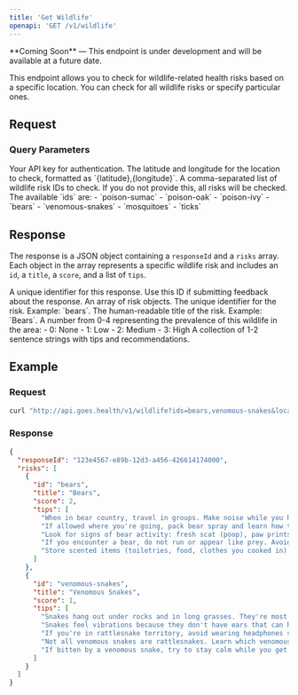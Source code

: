 ```yaml
---
title: 'Get Wildlife'
openapi: 'GET /v1/wildlife'
---
```


<Note type="warning">
  **Coming Soon** — This endpoint is under development and will be available at a future date.
</Note>

This endpoint allows you to check for wildlife-related health risks based on a specific location. You can check for all wildlife risks or specify particular ones.

## Request

### Query Parameters

<ParamField query="api_key" type="string" required>
  Your API key for authentication.
</ParamField>

<ParamField query="location" type="string" required>
  The latitude and longitude for the location to check, formatted as `{latitude},{longitude}`.
</ParamField>

<ParamField query="ids" type="string">
  A comma-separated list of wildlife risk IDs to check. If you do not provide this, all risks will be checked.
  The available `ids` are:
  - `poison-sumac`
  - `poison-oak`
  - `poison-ivy`
  - `bears`
  - `venomous-snakes`
  - `mosquitoes`
  - `ticks`
</ParamField>

## Response

The response is a JSON object containing a `responseId` and a `risks` array. Each object in the array represents a specific wildlife risk and includes an `id`, a `title`, a `score`, and a list of `tips`.

<ResponseField name="responseId" type="string">
  A unique identifier for this response. Use this ID if submitting feedback about the response.
</ResponseField>

<ResponseField name="risks" type="array">
  An array of risk objects.
  <ResponseField name="id" type="string">
    The unique identifier for the risk. Example: `bears`.
  </ResponseField>
  <ResponseField name="title" type="string">
    The human-readable title of the risk. Example: `Bears`.
  </ResponseField>
  <ResponseField name="score" type="number">
    A number from 0-4 representing the prevalence of this wildlife in the area:
    - 0: None
    - 1: Low
    - 2: Medium
    - 3: High
  </ResponseField>
  <ResponseField name="tips" type="array">
    A collection of 1-2 sentence strings with tips and recommendations.
  </ResponseField>
</ResponseField>

## Example

### Request

```bash
curl "http://api.goes.health/v1/wildlife?ids=bears,venomous-snakes&location=34.0522,-118.2437&api_key=YOUR_API_KEY"
```

### Response

```json
{
  "responseId": "123e4567-e89b-12d3-a456-426614174000",
  "risks": [
    {
      "id": "bears",
      "title": "Bears",
      "score": 2,
      "tips": [
        "When in bear country, travel in groups. Make noise while you hike, especially around corners or near running water to avoid surprising a bear.",
        "If allowed where you're going, pack bear spray and learn how to use it properly. You can spray at a charging bear 20-30 feet away.",
        "Look for signs of bear activity: fresh scat (poop), paw prints, ripped bark on trees, or berry bushes.",
        "If you encounter a bear, do not run or appear like prey. Avoid eye contact and back away slowly while speaking in a loud, firm voice.",
        "Store scented items (toiletries, food, clothes you cooked in) in airtight containers at least 100 ft from camp."
      ]
    },
    {
      "id": "venomous-snakes",
      "title": "Venomous Snakes",
      "score": 1,
      "tips": [
        "Snakes hang out under rocks and in long grasses. They're most active when it's warm and sunny out.",
        "Snakes feel vibrations because they don't have ears that can hear. Stomp or shuffle your feet so snakes can feel you approaching.",
        "If you're in rattlesnake territory, avoid wearing headphones so you can hear any warning rattles.",
        "Not all venomous snakes are rattlesnakes. Learn which venomous snakes are in the area and how to identify them.",
        "If bitten by a venomous snake, try to stay calm while you get to emergency medical care. Methods to slow or stop the venom will only make the bite worse."
      ]
    }
  ]
}
``` 